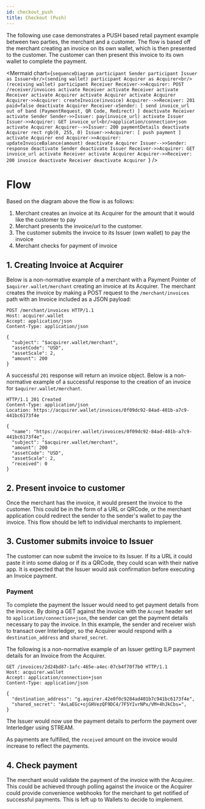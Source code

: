 ```yaml
---
id: checkout_push
title: Checkout (Push)
---
```


The following use case demonstrates a PUSH based retail payment example between two parties, the merchant and
a customer. The flow is based off the merchant creating an invoice on its own wallet, which is then presented to the customer. 
The customer can then present this invoice to its own wallet to complete the payment.

<Mermaid chart={`sequenceDiagram
participant Sender
participant Issuer as Issuer<br/>(sending wallet)
participant Acquirer as Acquirer<br/>(receiving wallet)
participant Receiver
Receiver->>Acquirer: POST /receiver/invoices
activate Receiver
activate Receiver
activate Receiver
activate Acquirer
activate Acquirer
activate Acquirer
Acquirer->>Acquirer: createInvoice(invoice)
Acquirer-->>Receiver: 201 paid=false
deactivate Acquirer
Receiver-xSender: [ send invoice_url out of band (PaymentRequest, QR Code, Redirect) ]
deactivate Receiver
activate Sender
Sender->>Issuer: pay(invoice_url)
activate Issuer
Issuer->>Acquirer: GET invoice_url<br/>application/connection+json
activate Acquirer
Acquirer-->>Issuer: 200 paymentDetails
deactivate Acquirer
rect rgb(0, 255, 0)
    Issuer->>Acquirer: [ push payment ]
    activate Acquirer
end
Acquirer->>Acquirer: updateInvoiceBalance(amount)
deactivate Acquirer
Issuer-->>Sender: response
deactivate Sender
deactivate Issuer
Receiver->>Acquirer: GET invoice_url
activate Receiver
activate Acquirer
Acquirer->>Receiver: 200 invoice
deactivate Receiver
deactivate Acquirer
`}
/>

# Flow

Based on the diagram above the flow is as follows:
1. Merchant creates an invoice at its Acquirer for the amount that it would like the customer to pay
2. Merchant presents the invoice/url to the customer.
3. The customer submits the invoice to its Issuer (own wallet) to pay the invoice
4. Merchant checks for payment of invoice

## 1. Creating Invoice at Acquirer

Below is a non-normative example of a merchant with a Payment Pointer of `$aquirer.wallet/merchant` creating an invoice at its Acquirer.
The merchant creates the invoice by making a POST request to the `/merchant/invoices` path
with an Invoice included as a JSON payload:

```http
POST /merchant/invoices HTTP/1.1
Host: acquirer.wallet
Accept: application/json
Content-Type: application/json

{
  "subject": "$acquirer.wallet/merchant",
  "assetCode": "USD",
  "assetScale": 2,
  "amount": 200
}
```

A successful `201` response will return an invoice object. Below is a non-normative example of a successful response to 
the creation of an invoice for `$aquirer.wallet/merchant`.

```http
HTTP/1.1 201 Created
Content-Type: application/json
Location: https://acquirer.wallet/invoices/0f09dc92-84ad-401b-a7c9-441bc6173f4e

{
  "name": "https://acquirer.wallet/invoices/0f09dc92-84ad-401b-a7c9-441bc6173f4e",
  "subject": "$acquirer.wallet/merchant",
  "amount": 200
  "assetCode": "USD",
  "assetScale": 2,
  "received": 0
}
```

## 2. Present invoice to customer

Once the merchant has the invoice, it would present the invoice to the customer. This could be in the form of a URL or
QRCode, or the merchant application could redirect the sender to the sender's wallet to pay the invoice. 
This flow should be left to individual merchants to implement.

## 3. Customer submits invoice to Issuer

The customer can now submit the invoice to its Issuer. If its a URL it could paste it into some dialog or if its a QRCode,
they could scan with their native app. It is expected that the Issuer would ask confirmation before executing an Invoice payment.

### Payment

To complete the payment the Issuer would need to get payment details from the invoice. By doing a GET against
the invoice with the `Accept` header set to `application/connection+json`, the sender can get the 
payment details necessary to pay the invoice. In this example, the sender and receiver wish to transact over Interledger, 
so the Acquirer would respond with a `destination_address` and `shared_secret`.

The following is a non-normative example of an Issuer getting ILP payment details for an Invoice from the Acquirer.

```http
GET /invoices/2d24bd87-1afc-465e-a4ec-07cb4f70f7b0 HTTP/1.1
Host: acquirer.wallet
Accept: application/connection+json
Content-Type: application/json

{
  "destination_address": "g.aquirer.42e0f0c9284ad401b7c941bc6173f4e",
  "shared_secret": "AvLaEGc+ojGHVezQF9DC4/7F5YIvrNPx/VM+4hJkCbs=",
}
```

The Issuer would now use the payment details to perform the payment over Interledger using STREAM. 

As payments are fulfilled, the `received` amount on the invoice would increase to reflect the payments.

## 4. Check payment

The merchant would validate the payment of the invoice with the Acquirer. This could be achieved through polling against the invoice
or the Acquirer could provide convenience webhooks for the merchant to get notified of successful payments. This is left up to Wallets to
decide to implement.
